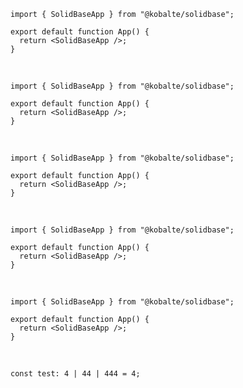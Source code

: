 ```tsx
import { SolidBaseApp } from "@kobalte/solidbase";

export default function App() {
  return <SolidBaseApp />;
}
```

<br/>

```tsx {4}
import { SolidBaseApp } from "@kobalte/solidbase";

export default function App() {
  return <SolidBaseApp />;
}
```

<br/>

```tsx {4-6}
import { SolidBaseApp } from "@kobalte/solidbase";

export default function App() {
  return <SolidBaseApp />;
}
```

<br/>

```tsx title="custom.tsx"
import { SolidBaseApp } from "@kobalte/solidbase";

export default function App() {
  return <SolidBaseApp />;
}
```

<br/>

```tsx showLineNumbers
import { SolidBaseApp } from "@kobalte/solidbase";

export default function App() {
  return <SolidBaseApp />;
}
```

<br/>

```tsx twoslash
const test: 4 | 44 | 444 = 4;
```